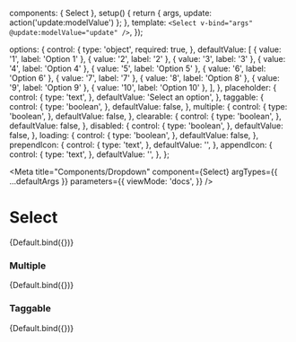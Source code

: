 

  components: { Select },
  setup() {
    return { args, update: action('update:modelValue') };
  },
  template: `
    <Select v-bind="args" @update:modelValue="update" />
  `,
});

  options: {
    control: {
      type: 'object',
      required: true,
    },
    defaultValue: [
      { value: '1', label: 'Option 1' },
      { value: '2', label: '2' },
      { value: '3', label: '3' },
      { value: '4', label: 'Option 4' },
      { value: '5', label: 'Option 5' },
      { value: '6', label: 'Option 6' },
      { value: '7', label: '7' },
      { value: '8', label: 'Option 8' },
      { value: '9', label: 'Option 9' },
      { value: '10', label: 'Option 10' },
    ],
  },
  placeholder: {
    control: {
      type: 'text',
    },
    defaultValue: 'Select an option',
  },
  taggable: {
    control: {
      type: 'boolean',
    },
    defaultValue: false,
  },
  multiple: {
    control: {
      type: 'boolean',
    },
    defaultValue: false,
  },
  clearable: {
    control: {
      type: 'boolean',
    },
    defaultValue: false,
  },
  disabled: {
    control: {
      type: 'boolean',
    },
    defaultValue: false,
  },
  loading: {
    control: {
      type: 'boolean',
    },
    defaultValue: false,
  },
  prependIcon: {
    control: {
      type: 'text',
    },
    defaultValue: '',
  },
  appendIcon: {
    control: {
      type: 'text',
    },
    defaultValue: '',
  },
};

<Meta
  title="Components/Dropdown"
  component={Select}
  argTypes={{ ...defaultArgs }}
  parameters={{
    viewMode: 'docs',
  }}
/>

# Select

<Canvas withSource="open">
  <Story
    name="Overview"
    argTypes={{ ...Default.argTypes }}
    args={{
      appendIcon: 'expand_less',
    }}
  >
    {Default.bind({})}
  </Story>
</Canvas>

<ArgsTable
  story="Overview"
  exclude={/^(click|prepend-icon|append-icon|option-prepend|update.*|on.*)$/}
/>

### Multiple

<Canvas withSource="open">
  <Story
    name="Multiple"
    argTypes={{ ...Default.argTypes }}
    args={{
      multiple: true,
      placeholder: 'Select multiple options',
      appendIcon: 'expand_less',
    }}
  >
    {Default.bind({})}
  </Story>
</Canvas>

### Taggable

<Canvas withSource="open">
  <Story
    name="Taggable"
    argTypes={{ ...Default.argTypes }}
    args={{
      taggable: true,
      placeholder: 'Search or create a tag',
      appendIcon: 'expand_less',
    }}
  >
    {Default.bind({})}
  </Story>
</Canvas>

